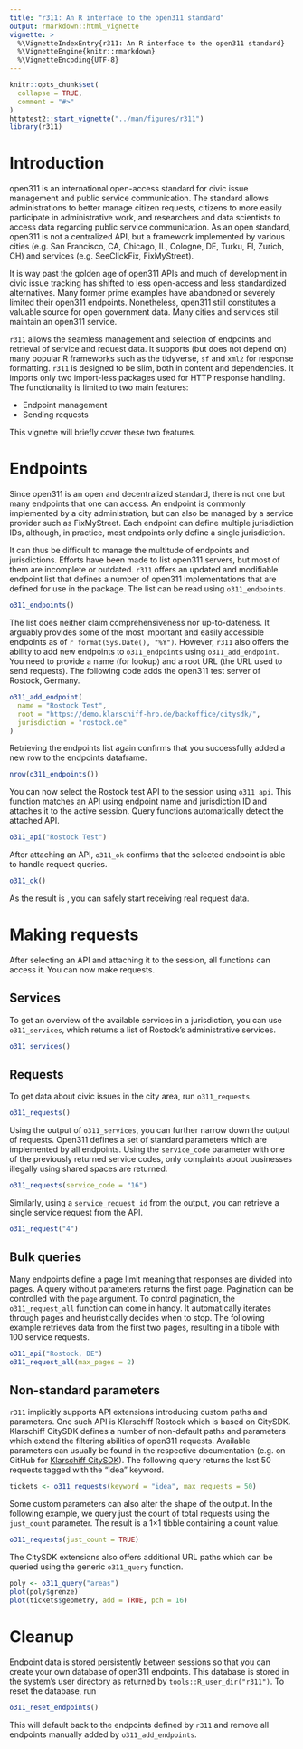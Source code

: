 ```yaml
---
title: "r311: An R interface to the open311 standard"
output: rmarkdown::html_vignette
vignette: >
  %\VignetteIndexEntry{r311: An R interface to the open311 standard}
  %\VignetteEngine{knitr::rmarkdown}
  %\VignetteEncoding{UTF-8}
---
```


```r
knitr::opts_chunk$set(
  collapse = TRUE,
  comment = "#>"
)
httptest2::start_vignette("../man/figures/r311")
library(r311)
```


# Introduction

open311 is an international open-access standard for civic issue management
and public service communication. 
The standard allows administrations to better manage citizen requests,
citizens to more easily participate in administrative work, and researchers
and data scientists to access data regarding public service communication.
As an open standard, open311 is not a centralized API, but a framework
implemented by various cities (e.g. San Francisco, CA, Chicago, IL, Cologne,
DE, Turku, FI, Zurich, CH) and services (e.g. SeeClickFix, FixMyStreet).

It is way past the golden age of open311 APIs and much of development in
civic issue tracking has shifted to less open-access and less standardized
alternatives. Many former prime examples have abandoned or severely limited
their open311 endpoints. Nonetheless, open311 still constitutes a valuable
source for open government data. Many cities and services still maintain an
open311 service.

`r311` allows the seamless management and selection of endpoints and
retrieval of service and request data. It supports (but does not depend on)
many popular R frameworks such as the tidyverse, `sf` and `xml2` for
response formatting. `r311` is designed to be slim, both in content
and dependencies. It imports only two import-less packages used for HTTP
response handling. The functionality is limited to two main features:

- Endpoint management
- Sending requests

This vignette will briefly cover these two features.


# Endpoints

Since open311 is an open and decentralized standard, there is not one but
many endpoints that one can access. An endpoint is commonly implemented by
a city administration, but can also be managed by a service provider such
as FixMyStreet. Each endpoint can define multiple jurisdiction IDs, although,
in practice, most endpoints only define a single jurisdiction.

It can thus be difficult to manage the multitude of endpoints and jurisdictions.
Efforts have been made to list open311 servers, but most of them are
incomplete or outdated. `r311` offers an updated and modifiable endpoint list
that defines a number of open311 implementations that are defined for use in
the package. The list can be read using `o311_endpoints`.

```r
o311_endpoints()
```

The list does neither claim comprehensiveness nor up-to-dateness. It arguably
provides some of the most important and easily accessible endpoints as of 
`r format(Sys.Date(), "%Y")`. However, `r311` also offers the ability to add
new endpoints to `o311_endpoints` using `o311_add_endpoint`. You need to
provide a name (for lookup) and a root URL (the URL used to send requests).
The following code adds the open311 test server of Rostock, Germany.

```r
o311_add_endpoint(
  name = "Rostock Test",
  root = "https://demo.klarschiff-hro.de/backoffice/citysdk/",
  jurisdiction = "rostock.de"
)
```

Retrieving the endpoints list again confirms that you successfully added a 
new row to the endpoints dataframe.

```r
nrow(o311_endpoints())
```

You can now select the Rostock test API to the session using `o311_api`.
This function matches an API using endpoint name and jurisdiction ID and
attaches it to the active session. Query functions automatically detect the
attached API.

```r
o311_api("Rostock Test")
```

After attaching an API, `o311_ok` confirms that the selected endpoint is able
to handle request queries.

```r
o311_ok()
```

As the result is \code{TRUE}, you can safely start receiving real request data.



# Making requests

After selecting an API and attaching it to the session, all \code{o311_*}
functions can access it. You can now make requests.

## Services

To get an overview of the available services in a jurisdiction, you can
use `o311_services`, which returns a list of Rostock's administrative
services.

```r
o311_services()
```


## Requests

To get data about civic issues in the city area, run `o311_requests`.

```r
o311_requests()
```

Using the output of `o311_services`, you can further narrow down the output
of requests. Open311 defines a set of standard parameters which are implemented
by all endpoints. Using the `service_code` parameter with one of the previously
returned service codes, only complaints about businesses illegally using shared
spaces are returned.

```r
o311_requests(service_code = "16")
```

Similarly, using a `service_request_id` from the output, you can retrieve a
single service request from the API.

```r
o311_request("4")
```


## Bulk queries

Many endpoints define a page limit meaning that responses are divided into
pages. A query without parameters returns the first page. Pagination can be
controlled with the `page` argument. To control pagination, the
`o311_request_all` function can come in handy. It automatically iterates
through pages and heuristically decides when to stop. The following example
retrieves data from the first two pages, resulting in a tibble with 100
service requests.

```r
o311_api("Rostock, DE")
o311_request_all(max_pages = 2)
```


## Non-standard parameters

`r311` implicitly supports API extensions introducing custom paths and
parameters. One such API is Klarschiff Rostock which is based on CitySDK.
Klarschiff CitySDK defines a number of non-default paths and parameters which
extend the filtering abilities of open311 requests. Available parameters can
usually be found in the respective documentation (e.g. on GitHub for 
[Klarschiff CitySDK](https://github.com/bfpi/klarschiff-citysdk)).
The following query returns the last 50 requests tagged with the "idea" keyword.

```r
tickets <- o311_requests(keyword = "idea", max_requests = 50)
```

Some custom parameters can also alter the shape of the output. In the following
example, we query just the count of total requests using the `just_count`
parameter. The result is a 1×1 tibble containing a count value.

```r
o311_requests(just_count = TRUE)
```

The CitySDK extensions also offers additional URL paths which can be queried
using the generic `o311_query` function.

```r
poly <- o311_query("areas")
plot(poly$grenze)
plot(tickets$geometry, add = TRUE, pch = 16)
```


# Cleanup

Endpoint data is stored persistently between sessions so that you can create
your own database of open311 endpoints. This database is stored in the system's
user directory as returned by `tools::R_user_dir("r311")`. To reset the
database, run

```r
o311_reset_endpoints()
```

This will default back to the endpoints defined by `r311` and remove all
endpoints manually added by `o311_add_endpoints`.


